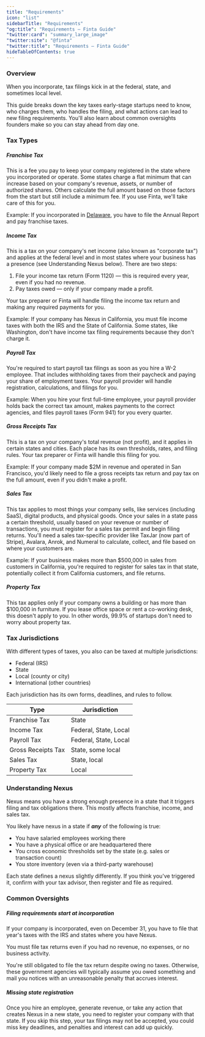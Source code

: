 ```yaml
---
title: "Requirements"
icon: "list"
sidebarTitle: "Requirements"
"og:title": "Requirements — Finta Guide"
"twitter:card": "summary_large_image"
"twitter:site": "@finta"
"twitter:title": "Requirements — Finta Guide"
hideTableOfContents: true
---
```



### Overview

When you incorporate, tax filings kick in at the federal, state, and sometimes local level. 

This guide breaks down the key taxes early-stage startups need to know, who charges them, who handles the filing, and what actions can lead to new filing requirements. You'll also learn about common oversights founders make so you can stay ahead from day one. 

### Tax Types

##### **Franchise Tax**

This is a fee you pay to keep your company registered in the state where you incorporated or operate. Some states charge a flat minimum that can increase based on your company's revenue, assets, or number of authorized shares. Others calculate the full amount based on those factors from the start but still include a minimum fee. If you use Finta, we'll take care of this for you.

Example: If you incorporated in [Delaware](/delaware), you have to file the Annual Report and pay franchise taxes.

##### **Income Tax**

This is a tax on your company's net income (also known as "corporate tax") and applies at the federal level and in most states where your business has a presence (see Understanding Nexus below). There are two steps: 

1. File your income tax return (Form 1120) — this is required every year, even if you had no revenue. 
2. Pay taxes owed — only if your company made a profit.

Your tax preparer or Finta will handle filing the income tax return and making any required payments for you. 

Example: If your company has Nexus in California, you must file income taxes with both the IRS and the State of California. Some states, like Washington, don't have income tax filing requirements because they don't charge it.

##### **Payroll Tax**

You're required to start payroll tax filings as soon as you hire a W-2 employee. That includes withholding taxes from their paycheck and paying your share of employment taxes. Your payroll provider will handle registration, calculations, and filings for you. 

Example: When you hire your first full-time employee, your payroll provider holds back the correct tax amount, makes payments to the correct agencies, and files payroll taxes (Form 941) for you every quarter. 

##### **Gross Receipts Tax**

This is a tax on your company's total revenue (not profit), and it applies in certain states and cities. Each place has its own thresholds, rates, and filing rules. Your tax preparer or Finta will handle this filing for you.

Example: If your company made $2M in revenue and operated in San Francisco, you'd likely need to file a gross receipts tax return and pay tax on the full amount, even if you didn't make a profit. 

##### **Sales Tax**

This tax applies to most things your company sells, like services (including SaaS), digital products, and physical goods. Once your sales in a state pass a certain threshold, usually based on your revenue or number of transactions, you must register for a sales tax permit and begin filing returns. You'll need a sales tax-specific provider like TaxJar (now part of Stripe), Avalara, Anrok, and Numeral to calculate, collect, and file based on where your customers are.  

Example: If your business makes more than $500,000 in sales from customers in California, you're required to register for sales tax in that state, potentially collect it from California customers, and file returns. 

##### **Property Tax**

This tax applies only if your company owns a building or has more than $100,000 in furniture. If you lease office space or rent a co-working desk, this doesn't apply to you. In other words, 99.9% of startups don't need to worry about property tax. 

### Tax Jurisdictions

With different types of taxes, you also can be taxed at multiple jurisdictions:

- Federal (IRS)
- State
- Local (county or city)
- International (other countries)

Each jurisdiction has its own forms, deadlines, and rules to follow. 

| Type | Jurisdiction |
| --- | --- |
| Franchise Tax | State |
| Income Tax | Federal, State, Local |
| Payroll Tax | Federal, State, Local |
| Gross Receipts Tax | State, some local |
| Sales Tax | State, local |
| Property Tax | Local |

### Understanding Nexus

Nexus means you have a strong enough presence in a state that it triggers filing and tax obligations there. This mostly affects franchise, income, and sales tax.

You likely have nexus in a state if ***any*** of the following is true:

- You have salaried employees working there
- You have a physical office or are headquartered there
- You cross economic thresholds set by the state (e.g. sales or transaction count)
- You store inventory (even via a third-party warehouse)

Each state defines a nexus slightly differently. If you think you've triggered it, confirm with your tax advisor, then register and file as required. 

### Common Oversights

##### **Filing requirements start at incorporation**

If your company is incorporated, even on December 31, you have to file that year's taxes with the IRS and states where you have Nexus.

<Warning>
You must file tax returns even if you had no revenue, no expenses, or no business activity.
</Warning>

You're still obligated to file the tax return despite owing no taxes. Otherwise, these government agencies will typically assume you owed something and mail you notices with an unreasonable penalty that accrues interest.

##### **Missing state registration**

Once you hire an employee, generate revenue, or take any action that creates Nexus in a new state, you need to register your company with that state. If you skip this step, your tax filings may not be accepted, you could miss key deadlines, and penalties and interest can add up quickly.
